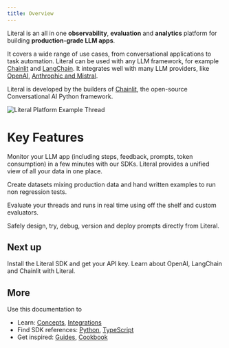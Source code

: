 ```yaml
---
title: Overview
---
```


Literal is an all in one **observability**, **evaluation** and **analytics** platform for building **production-grade LLM apps**.

It covers a wide range of use cases, from conversational applications to task automation. Literal can be used with any LLM framework, for example [Chainlit](/integrations/chainlit) and [LangChain](/integrations/langchain). It integrates well with many LLM providers, like [OpenAI](/integrations/openai), [Anthrophic and Mistral](/integrations/llm-providers).

Literal is developed by the builders of [Chainlit](https://github.com/Chainlit/chainlit), the open-source Conversational AI Python framework.

<Frame caption="Literal Platform Example Thread">
  <img src="/images/overview.png" alt="Literal Platform Example Thread"/>
</Frame>

# Key Features

<CardGroup cols={2}>

<Card
  title="Observability"
  icon="eye"
  color="#ea5a0c"
  href="/concepts/thread">
  Monitor your LLM app (including steps, feedback, prompts, token consumption) in a few minutes with our SDKs. Literal provides a unified view of all your data in one place.
</Card>

  <Card
  title="Dataset"
  icon="database"
  color="#0285c7"
  href="/concepts/dataset">
  Create datasets mixing production data and hand written examples to run non regression tests.
</Card>

<Card
  title="Evaluation"
  icon="magnifying-glass"
  color="#dc2626"
  href="/concepts/evaluation">
  Evaluate your threads and runs in real time using off the shelf and custom evaluators.
</Card>

<Card
  title="Prompt Collaboration"
  icon="gears"
  color="#F80061"
  href="/concepts/prompt">
  Safely design, try, debug, version and deploy prompts directly from Literal.
</Card>

</CardGroup>



## Next up

<CardGroup cols={2}>

<Card title="Get Started" icon="code" color="#0285c7" href="/get-started/installation">
  Install the Literal SDK and get your API key.
</Card>

<Card title="Learn more about integrations" icon="circle" color="#ea5a0c" href="/get-started/quick-start">
  Learn about OpenAI, LangChain and Chainlit with Literal.
</Card>

</CardGroup>

## More

Use this documentation to 
* Learn: [Concepts](/concepts/prompt), [Integrations](/integrations)
* Find SDK references: [Python](/python-client/get-started/introduction), [TypeScript](/typescript-client/introduction)
* Get inspired: [Guides](/guides), [Cookbook](https://www.github.com/chainlit/literal-cookbook)


